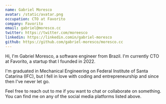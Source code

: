 ```yaml
---
name: Gabriel Moresco
avatar: /static/avatar.png
occupation: CTO at Favorito
company: Favorito
email: gabriel@moresco.cc
twitter: https://twitter.com/moreesco
linkedin: https://linkedin.comin/gabriel-moresco
github: https://github.com/gabriel-moresco/moresco.cc
---
```


Hi, I'm Gabriel Moresco, a software engineer from Brazil. I'm currently CTO at Favorito, a startup that I founded in 2022.

I'm graduated in Mechanical Engineering on Federal Institute of Santa Catarina (IFC), but I fell in love with coding and entrepreneurship and since then I've never let go.

Feel free to reach out to me if you want to chat or collaborate on something. You can find me on any of the social media platforms listed above.
